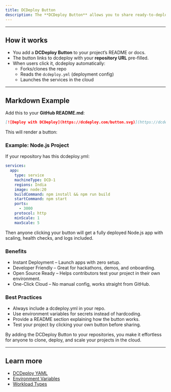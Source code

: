 ```yaml
---
title: DCDeploy Button
description: The **DCDeploy Button** allows you to share ready-to-deploy projects with a single click. It’s designed for **open-source maintainers, educators, and teams** who want others to quickly launch a project on **dcdeploy** without manual setup.
---
```


---

## How it works

- You add a **DCDeploy Button** to your project’s README or docs.  
- The button links to dcdeploy with your **repository URL** pre-filled.  
- When users click it, dcdeploy automatically:
  - Forks/clones the repo  
  - Reads the `dcdeploy.yml` (deployment config)  
  - Launches the services in the cloud  

---

## Markdown Example

Add this to your **GitHub README.md**:

```markdown
[![Deploy with DCDeploy](https://dcdeploy.com/button.svg)](https://dcdeploy.com/deploy?repo=https://github.com/username/project)
```
This will render a button:

### Example: Node.js Project
If your repository has this dcdeploy.yml:

```yaml
services:
  app:
    type: service
    machineType: DCD-1
    regions: India
    image: node:20
    buildCommand: npm install && npm run build
    startCommand: npm start
    ports:
      - 3000
    protocol: http
    minScale: 1
    maxScale: 5
```    
Then anyone clicking your button will get a fully deployed Node.js app with scaling, health checks, and logs included.

### Benefits
- Instant Deployment – Launch apps with zero setup.
- Developer Friendly – Great for hackathons, demos, and onboarding.
- Open Source Ready – Helps contributors test your project in their own environment.
- One-Click Cloud – No manual config, works straight from GitHub.

### Best Practices
- Always include a dcdeploy.yml in your repo.
- Use environment variables for secrets instead of hardcoding.
- Provide a README section explaining how the button works.
- Test your project by clicking your own button before sharing.

By adding the DCDeploy Button to your repositories, you make it effortless for anyone to clone, deploy, and scale your projects in the cloud.

--- 

## Learn more
- [DCDeploy YAML](./dcdeploy-yml)  
- [Environment Variables](./environment-variables)  
- [Workload Types](./workload-types) 
